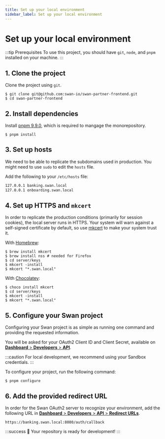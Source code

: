 ```yaml
---
title: Set up your local environment
sidebar_label: Set up your local environment
---
```


# Set up your local environment

:::tip Prerequisites
To use this project, you should have `git`, `node`, and `pnpm` installed on your machine.
:::

## 1. Clone the project

Clone the project using `git`.

```console
$ git clone git@github.com:swan-io/swan-partner-frontend.git
$ cd swan-partner-frontend
```

## 2. Install dependencies

Install [pnpm 9.9.0](https://pnpm.io/installation#installing-a-specific-version), which is required to mangage the monorepository.

```console
$ pnpm install
```

## 3. Set up hosts

We need to be able to replicate the subdomains used in production.
You might need to use `sudo` to edit the `hosts` file.

Add the following to your `/etc/hosts` file:

```txt title="/etc/hosts"
127.0.0.1 banking.swan.local
127.0.0.1 onboarding.swan.local
```

## 4. Set up HTTPS and `mkcert`

In order to replicate the production conditions (primarily for session cookies), the local server runs in HTTPS.
Your system will warn against a self-signed certificate by default, so use [mkcert](https://github.com/FiloSottile/mkcert) to make your system trust it.


<Tabs defaultValue="mac">
<TabItem value="mac" label="macOS">

With [Homebrew](https://brew.sh):

```console
$ brew install mkcert
$ brew install nss # needed for Firefox
$ cd server/keys
$ mkcert -install
$ mkcert "*.swan.local"
```

</TabItem>
<TabItem value="win" label="Windows">

With [Chocolatey](https://chocolatey.org):

```console
$ choco install mkcert
$ cd server/keys
$ mkcert -install
$ mkcert "*.swan.local"
```

</TabItem>
</Tabs>

## 5. Configure your Swan project

Configuring your Swan project is as simple as running one command and providing the requested information.

You will be asked for your OAuth2 Client ID and Client Secret, available on [**Dashboard** > **Developers** > **API**](https://dashboard.swan.io).

:::caution
For local development, we recommend using your Sandbox credentials.
:::

To configure your project, run the following command:

```console
$ pnpm configure
```

## 6. Add the provided redirect URL

In order for the Swan OAuth2 server to recognize your environment, add the following URL in [**Dashboard** > **Developers** > **API** > **Redirect URLs**](https://dashboard.swan.io).

```
https://banking.swan.local:8080/auth/callback
```

:::success
🎉 Your repository is ready for development!
:::
